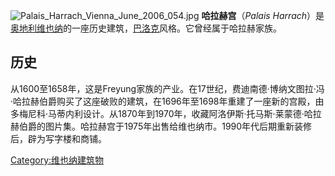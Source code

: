 [[Image:Palais_Harrach_Vienna_June_2006_054.jpg|thumb]]
'''哈拉赫宫'''（''Palais Harrach''）是[[奥地利|奥地利]][[维也纳|维也纳]]的一座历史建筑，[[巴洛克|巴洛克]]风格。它曾经属于哈拉赫家族。

==历史==
从1600至1658年，这是Freyung家族的产业。在17世纪，费迪南德·博纳文图拉·冯·哈拉赫伯爵购买了这座破败的建筑，在1696年至1698年重建了一座新的宫殿，由多梅尼科·马蒂内利设计。从1870年到1970年，收藏阿洛伊斯·托马斯·莱蒙德·哈拉赫伯爵的图片集。哈拉赫宫于1975年出售给维也纳市。1990年代后期重新装修后，辟为写字楼和商铺。

{{Coord|48|12|41|N|16|21|52|E|region:AT-9_type:landmark_source:dewiki|display=title}}

[[Category:维也纳建筑物|Category:维也纳建筑物]]